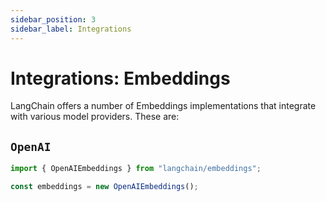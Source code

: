 ```yaml
---
sidebar_position: 3
sidebar_label: Integrations
---
```


# Integrations: Embeddings

LangChain offers a number of Embeddings implementations that integrate with various model providers. These are:

## `OpenAI`

```typescript
import { OpenAIEmbeddings } from "langchain/embeddings";

const embeddings = new OpenAIEmbeddings();
```
